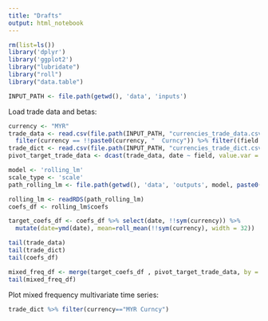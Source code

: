 ```yaml
---
title: "Drafts"
output: html_notebook
---
```



```r

rm(list=ls())
library('dplyr')
library('ggplot2')
library("lubridate")
library("roll")
library("data.table")

INPUT_PATH <- file.path(getwd(), 'data', 'inputs')

```

Load trade data and betas:

```r

currency <- "MYR"
trade_data <- read.csv(file.path(INPUT_PATH, "currencies_trade_data.csv")) %>%
  filter(currency == !!paste0(currency, "  Curncy")) %>% filter((field == "SIMCMALY Index"))
trade_dict <- read.csv(file.path(INPUT_PATH, "currencies_trade_dict.csv"))
pivot_target_trade_data <- dcast(trade_data, date ~ field, value.var = "value") %>% mutate(date=ymd(date))

model <- 'rolling_lm'
scale_type <- 'scale'
path_rolling_lm <- file.path(getwd(), 'data', 'outputs', model, paste0("model_results_", scale_type, ".rds"))

rolling_lm <- readRDS(path_rolling_lm)
coefs_df <- rolling_lm$coefs

target_coefs_df <- coefs_df %>% select(date, !!sym(currency)) %>%
  mutate(date=ymd(date), mean=roll_mean(!!sym(currency), width = 32))

tail(trade_data)
tail(trade_dict)
tail(coefs_df)
```

```r
mixed_freq_df <- merge(target_coefs_df , pivot_target_trade_data, by = "date", all.x = TRUE)
tail(mixed_freq_df)
```
Plot mixed frequency multivariate time series:

```r
trade_dict %>% filter(currency=="MYR Curncy")

```

